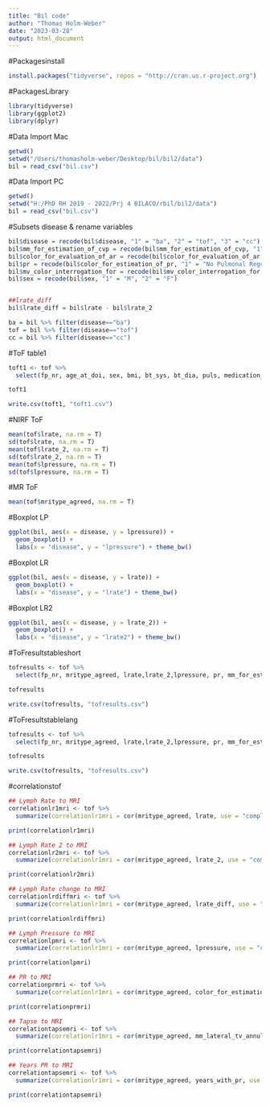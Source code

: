 ```yaml
---
title: "Bil code"
author: "Thomas Holm-Weber"
date: "2023-03-28"
output: html_document
---
```


#Packagesinstall
```r
install.packages("tidyverse", repos = "http://cran.us.r-project.org")
```
#PackagesLibrary
```r
library(tidyverse)
library(ggplot2)
library(dplyr)
```


#Data Import Mac
```r
getwd()
setwd("/Users/thomasholm-weber/Desktop/bil/bil2/data")
bil = read_csv("bil.csv")
```

#Data Import PC
```r
getwd()
setwd("H:/PhD RH 2019 - 2022/Prj 4 BILACO/rbil/bil2/data")
bil = read_csv("bil.csv")
```

#Subsets disease & rename variables
```r
bil$disease = recode(bil$disease, "1" = "ba", "2" = "tof", "3" = "cc")
bil$mm_for_estimation_of_cvp = recode(bil$mm_for_estimation_of_cvp, "1" = "Not dilated")
bil$color_for_evaluation_of_ar = recode(bil$color_for_evaluation_of_ar, "1" = "No Aortic Regurgitation")
bil$pr = recode(bil$color_for_estimation_of_pr, "1" = "No Pulmonal Regurgitation", "2" = "Mild Pulmonal Regurgitation", "3" = "Moderat Pulmonal Regurgitation", "4" = "Severe Pulmonal Regurgitation")
bil$mv_color_interrogation_for = recode(bil$mv_color_interrogation_for, "1" = "No Mitral Valve Regurgitation", "2" = "Mild Mitral Valve Regurgitation")
bil$sex = recode(bil$sex, "1" = "M", "2" = "F")


##lrate_diff
bil$lrate_diff = bil$lrate - bil$lrate_2

ba = bil %>% filter(disease=="ba")
tof = bil %>% filter(disease=="tof")
cc = bil %>% filter(disease=="cc")
```


#ToF table1
```r
toft1 <- tof %>% 
  select(fp_nr, age_at_doi, sex, bmi, bt_sys, bt_dia, puls, medication_list)

toft1

write.csv(toft1, "toft1.csv")
```



#NIRF ToF
```r
mean(tof$lrate, na.rm = T)
sd(tof$lrate, na.rm = T)
mean(tof$lrate_2, na.rm = T)
sd(tof$lrate_2, na.rm = T)
mean(tof$lpressure, na.rm = T)
sd(tof$lpressure, na.rm = T)
```


#MR ToF
```r
mean(tof$mritype_agreed, na.rm = T)
```


#Boxplot LP
```r
ggplot(bil, aes(x = disease, y = lpressure)) +
  geom_boxplot() +
  labs(x = "disease", y = "lpressure") + theme_bw()

```


#Boxplot LR
```r
ggplot(bil, aes(x = disease, y = lrate)) +
  geom_boxplot() +
  labs(x = "disease", y = "lrate") + theme_bw()
```


#Boxplot LR2
```r
ggplot(bil, aes(x = disease, y = lrate_2)) +
  geom_boxplot() +
  labs(x = "disease", y = "lrate2") + theme_bw()

```


#ToFresultstableshort
```r
tofresults <- tof %>% 
  select(fp_nr, mritype_agreed, lrate,lrate_2,lpressure, pr, mm_for_estimation_of_cvp, mm_lateral_tv_annulus_for, years_with_pr, ef)

tofresults

write.csv(tofresults, "tofresults.csv")
```

#ToFresultstablelang
```r
tofresults <- tof %>% 
  select(fp_nr, mritype_agreed, lrate,lrate_2,lpressure, pr, mm_for_estimation_of_cvp, mm_lateral_tv_annulus_for, years_with_pr, ef, )

tofresults

write.csv(tofresults, "tofresults.csv")
```




#correlationstof
```r
## Lymph Rate to MRI
correlationlr1mri <- tof %>%
  summarize(correlationlr1mri = cor(mritype_agreed, lrate, use = "complete.obs"))

print(correlationlr1mri)

## Lymph Rate 2 to MRI
correlationlr2mri <- tof %>%
  summarize(correlationlr1mri = cor(mritype_agreed, lrate_2, use = "complete.obs"))

print(correlationlr2mri)

## Lymph Rate change to MRI
correlationlrdiffmri <- tof %>%
  summarize(correlationlr1mri = cor(mritype_agreed, lrate_diff, use = "complete.obs"))

print(correlationlrdiffmri)

## Lymph Pressure to MRI
correlationlpmri <- tof %>%
  summarize(correlationlr1mri = cor(mritype_agreed, lpressure, use = "complete.obs"))

print(correlationlpmri)

## PR to MRI
correlationprmri <- tof %>%
  summarize(correlationlr1mri = cor(mritype_agreed, color_for_estimation_of_pr, use = "complete.obs"))

print(correlationprmri)

## Tapse to MRI
correlationtapsemri <- tof %>%
  summarize(correlationlr1mri = cor(mritype_agreed, mm_lateral_tv_annulus_for, use = "complete.obs"))

print(correlationtapsemri)

## Years PR to MRI
correlationtapsemri <- tof %>%
  summarize(correlationlr1mri = cor(mritype_agreed, years_with_pr, use = "complete.obs"))

print(correlationtapsemri)



```